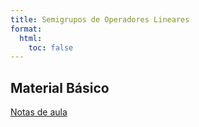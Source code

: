 ```yaml
---
title: Semigrupos de Operadores Lineares
format:
  html:
    toc: false
---
```


\begin{equation*}
\begin{cases}
x'(t)={\color{red}A}x+{\color{black}f},& t\in [0,+\infty)\\
x(0)=x_0
\end{cases}
\end{equation*}
\begin{equation*}
x(t)=e^{t\color{red}A}x_0+\int_0^t e^{(t-s){\color{red}A}}f(s)ds
\end{equation*}

## Material Básico

[Notas de aula](https://reginaldodr.github.io/notas-semigrupos-git/notas-semigrupo.pdf)
